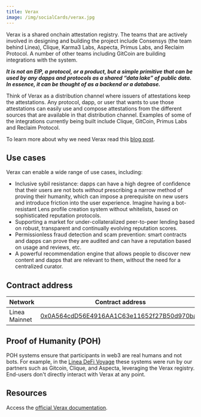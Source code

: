 ```yaml
---
title: Verax
image: /img/socialCards/verax.jpg
---
```


Verax is a shared onchain attestation registry. The teams that are actively involved in designing 
and building the project include Consensys (the team behind Linea), Clique, Karma3 Labs, Aspecta, 
Primus Labs, and Reclaim Protocol. A number of other teams including GitCoin are building 
integrations with the system.

**_It is not an EIP, a protocol, or a product, but a simple primitive that can be used by any dapps 
and protocols as a shared “data lake” of public data. In essence, it can be thought of as a backend 
or a database._**

Think of Verax as a distribution channel where issuers of attestations keep the attestations. Any 
protocol, dapp, or user that wants to use those attestations can easily use and compose attestations 
from the different sources that are available in that distribution channel. Examples of some of the 
integrations currently being built include Clique, GitCoin, Primus Labs and Reclaim Protocol.

To learn more about why we need Verax read this [blog post](https://linea.mirror.xyz/LlLx7IytwRYWQbLlxHr6zoUZjqNQdQ5P95zo3Dcilb0).

## Use cases

Verax can enable a wide range of use cases, including:

- Inclusive sybil resistance: dapps can have a high degree of confidence that their users are not 
bots _without_ prescribing a narrow method of proving their humanity, which can impose a 
prerequisite on new users and introduce friction into the user experience. Imagine having a 
bot-resistant Lens profile creation system without whitelists, based on sophisticated reputation 
protocols.
- Supporting a market for under-collateralized peer-to-peer lending based on robust, transparent 
and continually evolving reputation scores.
- Permissionless fraud detection and scam prevention: smart contracts and dapps can prove they are 
audited and can have a reputation based on usage and reviews, etc.
- A powerful recommendation engine that allows people to discover new content and dapps that are 
relevant to them, without the need for a centralized curator.

## Contract address

| Network | Contract address |
| --- | --- |
| Linea Mainnet | [0x0A564cdD56E4916AA1C63e11652f27B50d970ba0](https://lineascan.build/address/0x0A564cdD56E4916AA1C63e11652f27B50d970ba0) |

## Proof of Humanity (POH)

POH systems ensure that participants in web3 are real humans and not bots. For example, in the 
[Linea DeFi Voyage](https://linea.mirror.xyz/Y7Co9H1-oV0O51nKYW0eFPZSs2xn--YJ2wRJzEecN6o) these 
systems were run by our partners such as Gitcoin, Clique, and Aspecta, leveraging the Verax registry. 
End-users don't directly interact with Verax at any point.

## Resources

Access the [official Verax documentation](https://docs.ver.ax/verax-documentation/).
